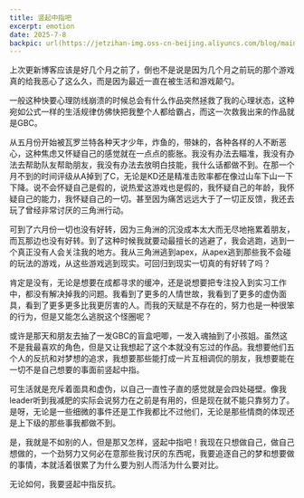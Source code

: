 ```yaml
---
title: 竖起中指吧
excerpt: emotion
date: 2025-7-8
backpic: url(https://jetzihan-img.oss-cn-beijing.aliyuncs.com/blog/mainpageBk.png)
---
```


上次更新博客应该是好几个月之前了，倒也不是说是因为几个月之前玩的那个游戏真的给我恶心了这么久，而是因为最近一直在被生活和游戏颠勺。  

一般这种快要心理防线崩溃的时候总会有什么作品突然拯救了我的心理状态，这种宛如公式一样的生活规律仿佛快把我整个人都给霸占，而这一次救我出来的作品就是GBC。  

从五月份开始被瓦罗兰特各种天才少年，炸鱼的，带妹的，各种各样的人不断恶心，这种焦虑又怀疑自己的感觉就在一点点的膨胀。我没有办法去瞄准，我没有办法去帮助队友帮助朋友，我没有办法去放明白技能，我什么话都做不到。在那一个月不到的时间评级从A掉到了C，无论是KD还是精准击败率都在像过山车下山一下下降。说不会怀疑自己是假的，说热爱这游戏也是假的，我怀疑自己的年龄，我怀疑自己的能力，我怀疑自己的一切。甚至因为痛苦远远大于了一切正反馈，我还去玩了曾经非常讨厌的三角洲行动。  

可到了六月份一切也没有好转，因为三角洲的沉没成本太大而无尽地拖累着朋友，而瓦那边也没有好转。到了这种时候我就要动最擅长的逃避了，我会逃跑，逃到一个真正没有人会关注我的地方。我从三角洲逃到apex，从apex逃到那些我不会碰的玩法的游戏，从这些游戏逃到现实。可回归到现实一切真的有好转了吗？  

肯定是没有，无论是想要在成都寻求的缓冲，还是说想要把专注投入到实习工作中，都没有解决掉我的问题。我看到了更多的人情世故，我看到了更多的虚伪面具，看到了更多更多比我更厉害的人。而我的天赋是不存在的，努力也是一种很笨的行为，但是又能怎么逃脱这个怪圈呢？  

或许是那天和朋友去抽了一发GBC的盲盒吧唧，一发入魂抽到了小孩姐。虽然这不是我最喜欢的角色，但是又让我想起了这个本就没有忘过的作品。我想要他们五个人的反抗和对梦想的追求，我想要那些能打成一片互相调侃的朋友，我想要能在一切不是自己想要的事面前竖起中指。  

可生活就是充斥着面具和虚伪，以自己一直性子直的感觉就是会四处碰壁。像我leader听到我减肥的实际会说努力在之前是有用的，但是现在就不能只靠努力了。是呀，无论是一些细微的事件还是工作我都比不过他们，无论是那些情商的体现还是上下级的那些事我都做不到。  

是，我就是不如别的人，但是那又怎样，竖起中指吧！我现在只想做自己，做自己想做的，一个劲努力又何必在意那些我讨厌的东西呢，我要追逐自己的梦和想要做的事情，本就活着很累了为什么要为别人而活为什么要对比。  

无论如何，我要竖起中指反抗。  
